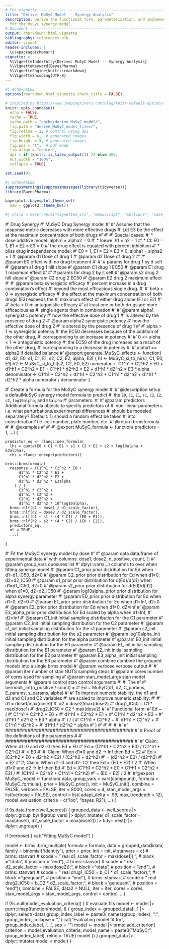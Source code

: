 ```yaml
---
# For vignette -----------------------------------------------------------------
title: "Derive: MuSyC Model -- Synergy Analysis"
description: Derive the functional form, parameterization, and implementation
  for the MuSyC synergy model.
# Document ---------------------------------------------------------------------
output: rmarkdown::html_vignette
bibliography: references.bib
editor: visual
header-includes: |
  \usepackage{chemarr}
vignette: >
  %\VignetteIndexEntry{Derive: MuSyC Model -- Synergy Analysis}
  %\VignetteKeyword{BayesPharma}
  %\VignetteEngine{knitr::rmarkdown}
  %\VignetteEncoding{UTF-8}
---
```


```r
#| echo=FALSE
options(rmarkdown.html_vignette.check_title = FALSE)

# inspired by https://www.jumpingrivers.com/blog/knitr-default-options-settings-hooks/
knitr::opts_chunk$set(
  echo = FALSE,
  cache = TRUE,
  cache.path = "cache/derive_MuSyC_model/",
  fig.path = "derive_MuSyC_model_files/",
  fig.retina = 2, # Control using dpi
  fig.width = 6,  # generated images
  fig.height = 5, # generated images
  fig.pos = "t",  # pdf mode
  fig.align = "center",
  dpi = if (knitr::is_latex_output()) 72 else 300, 
  out.width = "100%",
  collapse = TRUE)

set.seed(0)
```

```r
#| echo=FALSE
suppressWarnings(suppressMessages(library(tidyverse)))
library(BayesPharma)

bayesplot::bayesplot_theme_set(
  new = ggplot2::theme_bw())
```

```r
#| child = here::here("vignettes_src", "manuscript", "sections", "case_study_synergy.qmd")

```

\#' Drug Synergy \#' MuSyC Drug Synergy model \#' \#' Assume that the response metric decreases with more effective drugs \#' Let E3 be the effect at the maximum concentration of both drugs \#' \#' \#' Special cases: \#' \* dose additive model: alpha1 = alpha2 = 0 \#' \* loewe: h1 = h2 = 1 \#' \* CI: E0 = 1, E1 = E2 = E3 = 0 \#' the drug effect is equated with percent inhibition \#' \* bliss drug independence model: \#' E0 = 1, E1 = E2 = E3 = 0, alpha1 = alpha2 = 1 \#' @param d1 Dose of drug 1 \#' @param d2 Dose of drug 2 \#' \#' @param E0 effect with no drug treatment \#' \#' \# params for drug 1 by it self \#' @param s1 drug 1 hill slope \#' @param C1 drug 1 EC50 \#' @param E1 drug 1 maximum effect \#' \#' \# params for drug 2 by it self \#' @param s2 drug 2 hill slope \#' @param C2 drug 2 EC50 \#' @param E2 drug 2 maximum effect \#' \#' @param beta synergistic efficacy \#' percent increase in a drug combination's effect \#' beyond the most efficacious single drug. \#' \#' beta \> 0 =\> synergistic efficacy \#' the effect at the maximum concentration of both drugs (E3) exceeds the \#' maximum effect of either drug alone (E1 or E2) \#' \#' beta \< 0 =\> antagonistic efficacy \#' at least one or both drugs are more efficacious as \#' single agents than in combination \#' \#' @param alpha1 synergistic potency \#' how the effective dose of drug 1 \#' is altered by the presence of drug 2 \#' @param alpha2 synergistic potency \#' how the effective dose of drug 2 \#' is altered by the presence of drug 1 \#' \#' alpha \> 1 =\> synergistic potency \#' the EC50 decreases because of the addition of the other drug, \#' corresponding to an increase in potency \#' \#' 0 \<= alpha \< 1 =\> antagonistic potency \#' the EC50 of the drug increases as a result of the other drug, \#' corresponding to a decrease in potency \#' \#' alpha1 == alpha2 if detailed balance \#' @export generate_MuSyC_effects \<- function( d1, d2, E0, s1, C1, E1, s2, C2, E2, alpha, E3) { h1 \<- MuSyC_si_to_hi(s1, C1, E0, E1) h2 \<- MuSyC_si_to_hi(s2, C2, E0, E2) numerator \<- C1\^h1 \* C2\^h2 \* E0 + d1\^h1 \* C2\^h2 \* E1 + C1\^h1 \* d2\^h2 \* E2 + d1\^h1 \* d2\^h2 \* E3 \* alpha denominator \<- C1\^h1 \* C2\^h2 + d1\^h1 \* C2\^h2 + C1\^h1 \* d2\^h2 + d1\^h1 \* d2\^h2 \* alpha numerator / denominator }

\#' Create a formula for the MuSyC synergy model \#' \#' @description setup a defaulMuSyC synergy model formula to predict \#' the `E0`, `C1`, `E1`, `s1`, `C2`, `E2`, `s2`, `log10alpha`, and `E3alpha` \#' parameters. \#' \#' @param predictors Additional formula objects to specify predictors of \#' non-linear parameters. i.e. what perturbations/experimental differences \#' should be modeled separately? (Default: 1) should a random effect be taken \#' into consideration? i.e. cell number, plate number, etc. \#' @return brmsformula \#' \#' @examples \#'\dontrun{
#'   Consider observations made using 4 different drugs and the column header
#'   containing the labels for the 4 different drugs is `predictors`.
#'   
#'      `MuSyC_formula(predictors = 0 + predictors)`
#'
#'   Consider that the cell_ID was recorded and the noise from the cell_ID is to
#'   be accounted for.
#'  
#'      `MuSyC_formula(predictors = 0 + predictors + (1|cell_ID))`
#'} \#' \#' @export MuSyC_formula \<- function( predictors = 1, ...) {

```         
predictor_eq <- rlang::new_formula(
  lhs = quote(E0 + C1 + E1 + s1 + C2 + E2 + s2 + log10alpha + E3alpha),
  rhs = rlang::enexpr(predictors))

brms::brmsformula(
  response ~ (C1^h1 * C2^h2 * E0 +
      d1^h1 * C2^h2 * E1 +
      C1^h1 * d2^h2 * E2 +
      d1^h1 * d2^h2 * E3alpha
    ) / (
      C1^h1 * C2^h2 +
      d1^h1 * C2^h2 +
      C1^h1 * d2^h2 +
      d1^h1 * d2^h2 * 10^log10alpha),
  brms::nlf(d1 ~ dose1 / d1_scale_factor),
  brms::nlf(d2 ~ dose2 / d2_scale_factor),
  brms::nlf(h1 ~ s1 * (4 * C1) / (E0 + E1)),
  brms::nlf(h2 ~ s2 * (4 * C2) / (E0 + E2)),
  predictors_eq,
  nl = TRUE,
  ...)
```

}

\#' Fit the MuSyC synergy model by dose \#' \#' @param data data.frame of experimental data \#' with columns: dose1, dose2, n_positive, count, [<group_vars>] \#' @param group_vars quosures list \#' dplyr::vars(...) columns to over when fitting synergy model \#' @param C1_prior prior distribution for Ed when d1=d1_IC50, d2=0 \#' @param C2_prior prior distribution for Ed when d1=0, d2=d2_IC50 \#' @param s1_prior prior distribution for d(Ed)/d(d1) when d1=d1_IC50, d2=0 \#' @param s2_prior prior distribution for d(Ed)/d(d2) when d1=0, d2=d2_IC50 \#' @param log10alpha_prior prior distribution for alpha synergy parameter \#' @param E0_prior prior distribution for Ed when d1=0, d2=0 \#' @param E1_prior prior distribution for Ed when d1=Inf, d2=0 \#' @param E2_prior prior distribution for Ed when d1=0, d2=Inf \#' @param E3_alpha_prior prior distribution for Ed scaled by alpha when d1=Inf, \#' d2=Inf \#' @param C1_init initial sampling distribution for the C1 parameter \#' @param C2_init initial sampling distribution for the C2 parameter \#' @param s1_init initial sampling distribution for the s1 parameter \#' @param s2_init initial sampling distribution for the s2 parameter \#' @param log10alpha_init initial sampling distribution for the alpha parameter \#' @param E0_init initial sampling distribution for the E0 parameter \#' @param E1_init initial sampling distribution for the E1 parameter \#' @param E2_init initial sampling distribution for the E2 parameter \#' @param E3_alpha_init initial sampling distribution for the E3 parameter \#' @param combine combine the grouped models into a single brms model \#' @param verbose verbose output \#' \#' @param iter number of stan NUTS sampling steps \#' @param cores number of cores used for sampling \#' @param stan_model_args stan model arguments \#' @param control stan control arguments \#' \#' The \#' \#' bernoulli_inf(n_positive / count) = \#' Ed \~ MuSyC(d1, d2, C_params, E_params, s_params, alpha) \#' \#' To improve numeric stability, the d1 and d2 and C1 and C2 variables \#' are scaled to improve numeric stability: \#' \#' d1 = dose1/max(dose1) \#' d2 = dose2/max(dose2) \#' drug1_IC50 = C1 \* max(dose1) \#' drug2_IC50 = C2 \* max(dose2) \#' \#' Functional form: \#' Ed \~ ( \#' C1\^h1 \* C2\^h2 \* E0 + \#' d1\^h1 \* C2\^h2 \* E1 + \#' C1\^h1 \* d2\^h2 \* E2 + \#' d1\^h1 \* d2\^h2 \* E3 \* alpha \#' ) / ( \#' C1\^h1 \* C2\^h2 + \#' d1\^h1 \* C2\^h2 + \#' C1\^h1 \* d2\^h2 + \#' d1\^h1 \* d2\^h2 \* alpha \#' ) \#' \#' \#' \#' \#' \#' \############################################## \#' \# Proof of the definitions of the parameters \# \#' \############################################## \#' \#' Claim: When d1=0 and d2=0 then Ed = E0 \#' Ed = (C1\^h1 \* C2\^h2 \* E0) / (C1\^h1 \* C2\^h2) \#' = E0 \#' \#' Claim: When d1=0 and d2 -\> Inf then Ed = E2 \#' Ed = (C2\^h2 \* E0 + d2\^h2 \* E2) / (C2\^h2 + d2\^h2) \#' = (d2\^h2 \* E2) / (d2\^h2) \#' = E2 \#' #; Claim: When d1=0 and d2=C2 then Ed = (E0 + E2) / 2 \#' When d1\>0 and d2 -\> Inf then Ed \#' Ed = (C1\^h1 \* C2\^h2 \* E0 + C1\^h1 \* C2\^h2 \* E2) / \#' (C1\^h1 \* C2\^h2 + C1\^h1 \* C2\^h2) \#' = (E0 + E2) / 2 \#' \#'@export MuSyC_model \<- function( data, group_vars = vars(compound), formula = MuSyC_formula(), prior = MuSyC_prior(), init = MuSyC_init(), combine = FALSE, verbose = FALSE, iter = 8000, cores = 4, stan_model_args = list(verbose = FALSE), control = list( adapt_delta = .99, max_treedepth = 12), model_evaluation_criteria = c("loo", "bayes_R2"), ...) {

if (is.data.frame(well_scores)) { grouped_data \<- well_scores \|\> dplyr::group_by(!!!group_vars) \|\> dplyr::mutate( d1_scale_factor = max(dose1), d2_scale_factor = max(dose2)) \|\> tidyr::nest() \|\> dplyr::ungroup() }

if (verbose) { cat("Fitting MuSyC model\n") }

model \<- brms::brm_multiple( formula = formula, data = grouped_data\$data, family = binomial("identity"), prior = prior, init = init, \# stanvars = c( \# brms::stanvar( \# scode = " real d1_scale_factor = max(dose1));", \# block ="tdata", \# position = "end"), \# brms::stanvar( \# scode = " real d2_scale_factor = max(dose2));", \# block ="tdata", \# position = "end"), \# brms::stanvar( \# scode = " real drug1_IC50 = b_C1 \* d1_scale_factor);", \# block ="genquant", \# position = "end"), \# brms::stanvar( \# scode = " real drug2_IC50 = b_C2 \* d2_scale_factor;", \# block ="genquant", \# position = "end")), combine = FALSE, data2 = NULL, iter = iter, cores = cores, stan_model_args = stan_model_args, control = control, ...)

if (!is.null(model_evaluation_criteria)) { \# evaluate fits model \<- model \|\> purrr::imap(function(model, i) { group_index \<- grouped_data[i, ] \|\> dplyr::select(-data) group_index_label \<- paste0( names(group_index), ":", group_index, collapse = ",") cat("Evaluating model fit for", group_index_label, "...\n", sep = "") model \<- model \|\> brms::add_criterion( criterion = model_evaluation_criteria, model_name = paste0("MuSyC:", group_index_label), reloo = TRUE) model }) } grouped_data \|\> dplyr::mutate( model = model) }
